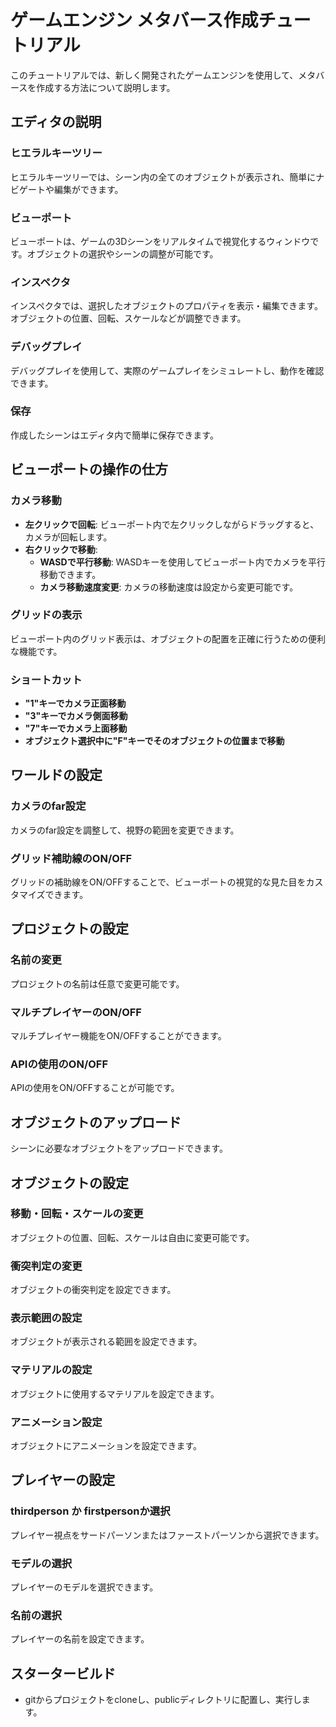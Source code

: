 
# ゲームエンジン メタバース作成チュートリアル

このチュートリアルでは、新しく開発されたゲームエンジンを使用して、メタバースを作成する方法について説明します。

## エディタの説明

### ヒエラルキーツリー
ヒエラルキーツリーでは、シーン内の全てのオブジェクトが表示され、簡単にナビゲートや編集ができます。

### ビューポート
ビューポートは、ゲームの3Dシーンをリアルタイムで視覚化するウィンドウです。オブジェクトの選択やシーンの調整が可能です。

### インスペクタ
インスペクタでは、選択したオブジェクトのプロパティを表示・編集できます。オブジェクトの位置、回転、スケールなどが調整できます。

### デバッグプレイ
デバッグプレイを使用して、実際のゲームプレイをシミュレートし、動作を確認できます。

### 保存
作成したシーンはエディタ内で簡単に保存できます。

## ビューポートの操作の仕方

### カメラ移動
- **左クリックで回転**: ビューポート内で左クリックしながらドラッグすると、カメラが回転します。
- **右クリックで移動**:
  - **WASDで平行移動**: WASDキーを使用してビューポート内でカメラを平行移動できます。
  - **カメラ移動速度変更**: カメラの移動速度は設定から変更可能です。

### グリッドの表示
ビューポート内のグリッド表示は、オブジェクトの配置を正確に行うための便利な機能です。

### ショートカット
- **"1"キーでカメラ正面移動**
- **"3"キーでカメラ側面移動**
- **"7"キーでカメラ上面移動**
- **オブジェクト選択中に"F"キーでそのオブジェクトの位置まで移動**

## ワールドの設定

### カメラのfar設定
カメラのfar設定を調整して、視野の範囲を変更できます。

### グリッド補助線のON/OFF
グリッドの補助線をON/OFFすることで、ビューポートの視覚的な見た目をカスタマイズできます。

## プロジェクトの設定

### 名前の変更
プロジェクトの名前は任意で変更可能です。

### マルチプレイヤーのON/OFF
マルチプレイヤー機能をON/OFFすることができます。

### APIの使用のON/OFF
APIの使用をON/OFFすることが可能です。

## オブジェクトのアップロード
シーンに必要なオブジェクトをアップロードできます。

## オブジェクトの設定

### 移動・回転・スケールの変更
オブジェクトの位置、回転、スケールは自由に変更可能です。

### 衝突判定の変更
オブジェクトの衝突判定を設定できます。

### 表示範囲の設定
オブジェクトが表示される範囲を設定できます。

### マテリアルの設定
オブジェクトに使用するマテリアルを設定できます。

### アニメーション設定
オブジェクトにアニメーションを設定できます。

## プレイヤーの設定

### thirdperson か firstpersonか選択
プレイヤー視点をサードパーソンまたはファーストパーソンから選択できます。

### モデルの選択
プレイヤーのモデルを選択できます。

### 名前の選択
プレイヤーの名前を設定できます。

## スタータービルド

- gitからプロジェクトをcloneし、publicディレクトリに配置し、実行します。
